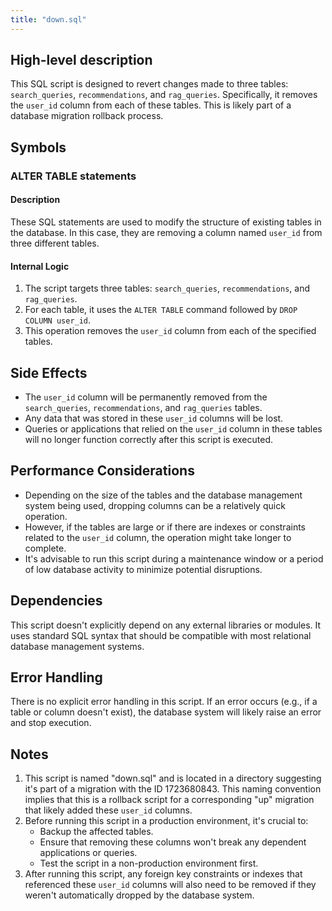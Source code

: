 ```yaml
---
title: "down.sql"
---
```


## High-level description
This SQL script is designed to revert changes made to three tables: `search_queries`, `recommendations`, and `rag_queries`. Specifically, it removes the `user_id` column from each of these tables. This is likely part of a database migration rollback process.

## Symbols

### ALTER TABLE statements
#### Description
These SQL statements are used to modify the structure of existing tables in the database. In this case, they are removing a column named `user_id` from three different tables.

#### Internal Logic
1. The script targets three tables: `search_queries`, `recommendations`, and `rag_queries`.
2. For each table, it uses the `ALTER TABLE` command followed by `DROP COLUMN user_id`.
3. This operation removes the `user_id` column from each of the specified tables.

## Side Effects
- The `user_id` column will be permanently removed from the `search_queries`, `recommendations`, and `rag_queries` tables.
- Any data that was stored in these `user_id` columns will be lost.
- Queries or applications that relied on the `user_id` column in these tables will no longer function correctly after this script is executed.

## Performance Considerations
- Depending on the size of the tables and the database management system being used, dropping columns can be a relatively quick operation.
- However, if the tables are large or if there are indexes or constraints related to the `user_id` column, the operation might take longer to complete.
- It's advisable to run this script during a maintenance window or a period of low database activity to minimize potential disruptions.

## Dependencies
This script doesn't explicitly depend on any external libraries or modules. It uses standard SQL syntax that should be compatible with most relational database management systems.

## Error Handling
There is no explicit error handling in this script. If an error occurs (e.g., if a table or column doesn't exist), the database system will likely raise an error and stop execution.

## Notes
1. This script is named "down.sql" and is located in a directory suggesting it's part of a migration with the ID 1723680843. This naming convention implies that this is a rollback script for a corresponding "up" migration that likely added these `user_id` columns.
2. Before running this script in a production environment, it's crucial to:
   - Backup the affected tables.
   - Ensure that removing these columns won't break any dependent applications or queries.
   - Test the script in a non-production environment first.
3. After running this script, any foreign key constraints or indexes that referenced these `user_id` columns will also need to be removed if they weren't automatically dropped by the database system.